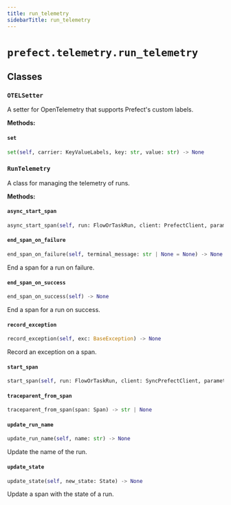 ```yaml
---
title: run_telemetry
sidebarTitle: run_telemetry
---
```


# `prefect.telemetry.run_telemetry`

## Classes

### `OTELSetter` <sup><a href="https://github.com/prefecthq/prefect/blob/main/src/prefect/telemetry/run_telemetry.py#L35" target="_blank"><Icon icon="github" style="width: 14px; height: 14px;" /></a></sup>


A setter for OpenTelemetry that supports Prefect's custom labels.


**Methods:**

#### `set` <sup><a href="https://github.com/prefecthq/prefect/blob/main/src/prefect/telemetry/run_telemetry.py#L40" target="_blank"><Icon icon="github" style="width: 14px; height: 14px;" /></a></sup>

```python
set(self, carrier: KeyValueLabels, key: str, value: str) -> None
```

### `RunTelemetry` <sup><a href="https://github.com/prefecthq/prefect/blob/main/src/prefect/telemetry/run_telemetry.py#L45" target="_blank"><Icon icon="github" style="width: 14px; height: 14px;" /></a></sup>


A class for managing the telemetry of runs.


**Methods:**

#### `async_start_span` <sup><a href="https://github.com/prefecthq/prefect/blob/main/src/prefect/telemetry/run_telemetry.py#L58" target="_blank"><Icon icon="github" style="width: 14px; height: 14px;" /></a></sup>

```python
async_start_span(self, run: FlowOrTaskRun, client: PrefectClient, parameters: dict[str, Any] | None = None) -> Span | None
```

#### `end_span_on_failure` <sup><a href="https://github.com/prefecthq/prefect/blob/main/src/prefect/telemetry/run_telemetry.py#L176" target="_blank"><Icon icon="github" style="width: 14px; height: 14px;" /></a></sup>

```python
end_span_on_failure(self, terminal_message: str | None = None) -> None
```

End a span for a run on failure.


#### `end_span_on_success` <sup><a href="https://github.com/prefecthq/prefect/blob/main/src/prefect/telemetry/run_telemetry.py#L167" target="_blank"><Icon icon="github" style="width: 14px; height: 14px;" /></a></sup>

```python
end_span_on_success(self) -> None
```

End a span for a run on success.


#### `record_exception` <sup><a href="https://github.com/prefecthq/prefect/blob/main/src/prefect/telemetry/run_telemetry.py#L187" target="_blank"><Icon icon="github" style="width: 14px; height: 14px;" /></a></sup>

```python
record_exception(self, exc: BaseException) -> None
```

Record an exception on a span.


#### `start_span` <sup><a href="https://github.com/prefecthq/prefect/blob/main/src/prefect/telemetry/run_telemetry.py#L76" target="_blank"><Icon icon="github" style="width: 14px; height: 14px;" /></a></sup>

```python
start_span(self, run: FlowOrTaskRun, client: SyncPrefectClient, parameters: dict[str, Any] | None = None) -> Span | None
```

#### `traceparent_from_span` <sup><a href="https://github.com/prefecthq/prefect/blob/main/src/prefect/telemetry/run_telemetry.py#L162" target="_blank"><Icon icon="github" style="width: 14px; height: 14px;" /></a></sup>

```python
traceparent_from_span(span: Span) -> str | None
```

#### `update_run_name` <sup><a href="https://github.com/prefecthq/prefect/blob/main/src/prefect/telemetry/run_telemetry.py#L209" target="_blank"><Icon icon="github" style="width: 14px; height: 14px;" /></a></sup>

```python
update_run_name(self, name: str) -> None
```

Update the name of the run.


#### `update_state` <sup><a href="https://github.com/prefecthq/prefect/blob/main/src/prefect/telemetry/run_telemetry.py#L194" target="_blank"><Icon icon="github" style="width: 14px; height: 14px;" /></a></sup>

```python
update_state(self, new_state: State) -> None
```

Update a span with the state of a run.

